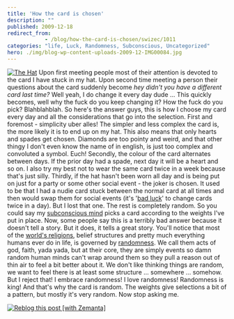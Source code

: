 ```yaml
---
title: 'How the card is chosen'
description: ""
published: 2009-12-18
redirect_from: 
            - /blog/how-the-card-is-chosen/swizec/1011
categories: "life, Luck, Randomness, Subconscious, Uncategorized"
hero: ./img/blog-wp-content-uploads-2009-12-IMG00084.jpg
---
```

[![The Hat](http://swizec.com/blog/wp-content/uploads/2009/12/IMG00084.jpg "The Hat")](./img/blog-wp-content-uploads-2009-12-IMG00084.jpg) Upon first meeting people most of their attention is devoted to the card I have stuck in my hat. Upon second time meeting a person their questions about the card suddenly become _hey didn&#x27;t you have a different card last time?_ Well yeah, I do change it every day dude ... This quickly becomes, well why the fuck do you keep changing it? How the fuck do you pick? Blahblahblah. So here&#x27;s the answer guys, this is how I choose my card every day and all the considerations that go into the selection. First and foremost - simplicity uber alles! The simpler and less complex the card is, the more likely it is to end up on my hat. This also means that only hearts and spades get chosen. Diamonds are too pointy and weird, and that other thingy I don&#x27;t even know the name of in english, is just too complex and convoluted a symbol. Euch! Secondly, the colour of the card alternates between days. If the prior day had a spade, next day it will be a heart and so on. I also try my best not to wear the same card twice in a week because that&#x27;s just silly. Thirdly, if the hat hasn&#x27;t been worn all day and is being put on just for a party or some other social event - the joker is chosen. It used to be that I had a nudie card stuck between the normal card at all times and then would swap them for social events (it&#x27;s &#x27;[bad luck](http://en.wikipedia.org/wiki/Luck "Luck")&#x27; to change cards twice in a day). But I lost that one. The rest is completely random. So you could say my [subconscious mind](http://en.wikipedia.org/wiki/Subconscious "Subconscious") picks a card according to the weights I&#x27;ve put in place. Now, some people say this is a terribly bad answer because it doesn&#x27;t tell a story. But it does, it tells a great story. You&#x27;ll notice that most of the [world&#x27;s religions](http://en.wikipedia.org/wiki/Major_religious_groups "Major religious groups"), belief structures and pretty much everything humans ever do in life, is governed by [randomness](http://en.wikipedia.org/wiki/Randomness "Randomness"). We call them acts of god, faith, yada yada, but at their core, they are simply events so damn random human minds can&#x27;t wrap around them so they pull a reason out of thin air to feel a bit better about it. We don&#x27;t like thinking things are random, we want to feel there is at least some structure ... somewhere ... somehow. But I reject that! I embrace randomness! I love randomness! Randomness is king! And that&#x27;s why the card is random. The weights give selections a bit of a pattern, but mostly it&#x27;s very random. Now stop asking me.

[![Reblog this post [with Zemanta]](http://img.zemanta.com/reblog_e.png?x-id=15112c01-6121-4a5e-a6bf-ab2544c79571)](http://reblog.zemanta.com/zemified/15112c01-6121-4a5e-a6bf-ab2544c79571/ "Reblog this post [with Zemanta]")

